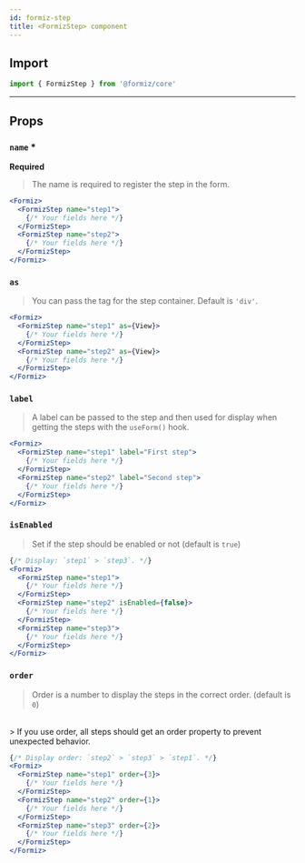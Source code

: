 ```yaml
---
id: formiz-step
title: <FormizStep> component
---
```


## Import

```jsx
import { FormizStep } from '@formiz/core'
```

---

## Props

### `name` *

**Required**

> The name is required to register the step in the form.

```jsx
<Formiz>
  <FormizStep name="step1">
    {/* Your fields here */}
  </FormizStep>
  <FormizStep name="step2">
    {/* Your fields here */}
  </FormizStep>
</Formiz>
```

### `as`

> You can pass the tag for the step container. Default is `'div'`.

```jsx
<Formiz>
  <FormizStep name="step1" as={View}>
    {/* Your fields here */}
  </FormizStep>
  <FormizStep name="step2" as={View}>
    {/* Your fields here */}
  </FormizStep>
</Formiz>
```

### `label`

> A label can be passed to the step and then used for display when getting the steps with the `useForm()` hook.

```jsx
<Formiz>
  <FormizStep name="step1" label="First step">
    {/* Your fields here */}
  </FormizStep>
  <FormizStep name="step2" label="Second step">
    {/* Your fields here */}
  </FormizStep>
</Formiz>
```

### `isEnabled`

> Set if the step should be enabled or not (default is `true`)

```jsx
{/* Display: `step1` > `step3`. */}
<Formiz>
  <FormizStep name="step1">
    {/* Your fields here */}
  </FormizStep>
  <FormizStep name="step2" isEnabled={false}>
    {/* Your fields here */}
  </FormizStep>
  <FormizStep name="step3">
    {/* Your fields here */}
  </FormizStep>
</Formiz>
```

### `order`

> Order is a number to display the steps in the correct order. (default is `0`)
<br />
> If you use order, all steps should get an order property to prevent unexpected behavior.

```jsx
{/* Display order: `step2` > `step3` > `step1`. */}
<Formiz>
  <FormizStep name="step1" order={3}>
    {/* Your fields here */}
  </FormizStep>
  <FormizStep name="step2" order={1}>
    {/* Your fields here */}
  </FormizStep>
  <FormizStep name="step3" order={2}>
    {/* Your fields here */}
  </FormizStep>
</Formiz>
```